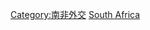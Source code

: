 {{Commonscat|Bilateral relations of South Africa}}

[[Category:南非外交|Category:南非外交]]
[[Category:各国雙邊關係|South Africa]]